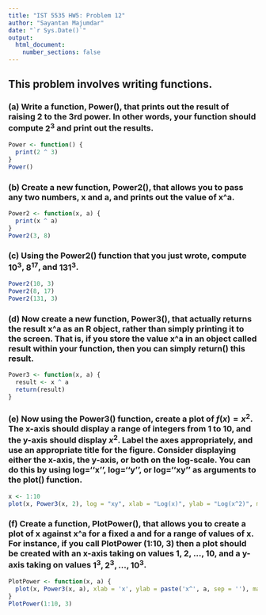 ```yaml
---
title: "IST 5535 HW5: Problem 12"
author: "Sayantan Majumdar"
date: "`r Sys.Date()`"
output: 
  html_document:
    number_sections: false
---
```


## This problem involves writing functions.
### (a) Write a function, Power(), that prints out the result of raising 2 to the 3rd power. In other words, your function should compute $2^3$ and print out the results.

```r
Power <- function() {
  print(2 ^ 3)
}
Power()
```

### (b) Create a new function, Power2(), that allows you to pass any two numbers, x and a, and prints out the value of x^a.

```r
Power2 <- function(x, a) {
  print(x ^ a)
}
Power2(3, 8)
```

### (c) Using the Power2() function that you just wrote, compute $10^3$, $8^{17}$, and $131^3$.

```r
Power2(10, 3)
Power2(8, 17)
Power2(131, 3)
```

### (d) Now create a new function, Power3(), that actually returns the result x^a as an R object, rather than simply printing it to the screen. That is, if you store the value x^a in an object called result within your function, then you can simply return() this result.

```r
Power3 <- function(x, a) {
  result <- x ^ a
  return(result)
}
```

### (e) Now using the Power3() function, create a plot of $f(x) = x^2$. The x-axis should display a range of integers from 1 to 10, and the y-axis should display $x^2$. Label the axes appropriately, and use an appropriate title for the figure. Consider displaying either the x-axis, the y-axis, or both on the log-scale. You can do this by using log=‘‘x’’, log=‘‘y’’, or log=‘‘xy’’ as arguments to the plot() function.

```r
x <- 1:10
plot(x, Power3(x, 2), log = "xy", xlab = "Log(x)", ylab = "Log(x^2)", main = "Log(x) vs Log(x^2)")
```

### (f) Create a function, PlotPower(), that allows you to create a plot of x against x^a for a fixed a and for a range of values of x. For instance, if you call PlotPower (1:10, 3) then a plot should be created with an x-axis taking on values 1, 2, ..., 10, and a y-axis taking on values $1^3, 2^3, ..., 10^3$.

```r
PlotPower <- function(x, a) {
  plot(x, Power3(x, a), xlab = 'x', ylab = paste('x^', a, sep = ''), main = paste('PlotPower(', x[1], ':', x[length(x)], ',', a, ')', sep = ''))
}
PlotPower(1:10, 3)
```
